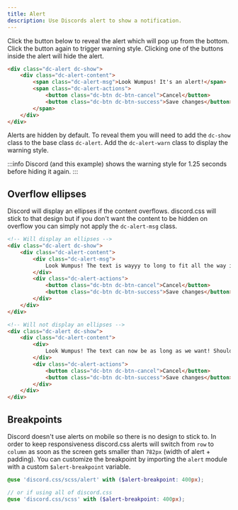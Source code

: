 ```yaml
---
title: Alert
description: Use Discords alert to show a notification.
---
```



Click the button below to reveal the alert which will pop up from the bottom. Click the button again to trigger warning
style. Clicking one of the buttons inside the alert will hide the alert.

<AlertExample />

```html
<div class="dc-alert dc-show">
    <div class="dc-alert-content">
        <span class="dc-alert-msg">Look Wumpus! It's an alert!</span>
        <span class="dc-alert-actions">
            <button class="dc-btn dc-btn-cancel">Cancel</button>
            <button class="dc-btn dc-btn-success">Save changes</button>
        </span>
    </div>
</div>
```

Alerts are hidden by default. To reveal them you will need to add the `dc-show` class to the base class `dc-alert`.
Add the `dc-alert-warn` class to display the warning style.

:::info
Discord (and this example) shows the warning style for 1.25 seconds before hiding it again.
:::

## Overflow ellipses

Discord will display an ellipses if the content overflows. discord.css will stick to that design but if you don't want
the content to be hidden on overflow you can simply not apply the `dc-alert-msg` class.

<AlertExampleTwo />

```html
<!-- Will display an ellipses -->
<div class="dc-alert dc-show">
    <div class="dc-alert-content">
        <div class="dc-alert-msg">
            Look Wumpus! The text is wayyy to long to fit all the way in this alert! Maybe we should shorten the text?
        </div>
        <div class="dc-alert-actions">
            <button class="dc-btn dc-btn-cancel">Cancel</button>
            <button class="dc-btn dc-btn-success">Save changes</button>
        </div>
    </div>
</div>

<!-- Will not display an ellipses -->
<div class="dc-alert dc-show">
    <div class="dc-alert-content">
        <div>
            Look Wumpus! The text can now be as long as we want! Should we tell a story inside here or leave it to the professionals?
        </div>
        <div class="dc-alert-actions">
            <button class="dc-btn dc-btn-cancel">Cancel</button>
            <button class="dc-btn dc-btn-success">Save changes</button>
        </div>
    </div>
</div>
```

## Breakpoints

Discord doesn't use alerts on mobile so there is no design to stick to. In order to keep responsiveness discord.css alerts will
switch from `row` to `column` as soon as the screen gets smaller than `782px` (width of alert + padding). You can customize the
breakpoint by importing the `alert` module with a custom `$alert-breakpoint` variable.

```scss
@use 'discord.css/scss/alert' with ($alert-breakpoint: 400px);

// or if using all of discord.css
@use 'discord.css/scss' with ($alert-breakpoint: 400px);
```
